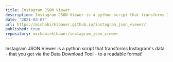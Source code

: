 ```yaml
---
title: Instagram JSON Viewer
description: Instagram JSON Viewer is a python script that transforms Instagram's data - that you get via the Data Download Tool - to a readable format!
date: "2021-03-07"
url: https://michabirklbauer.github.io/instagram_json_viewer/
published: true
repository: michabirklbauer/instagram_json_viewer
---
```


Instagram JSON Viewer is a python script that transforms Instagram's data - that you get via the Data Download Tool - to a readable format!
